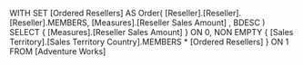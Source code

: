 WITH
SET [Ordered Resellers] AS
	Order( [Reseller].[Reseller].[Reseller].MEMBERS,
	       [Measures].[Reseller Sales Amount] ,
	       BDESC )
SELECT
	{ [Measures].[Reseller Sales Amount] } ON 0,
	NON EMPTY
	{ [Sales Territory].[Sales Territory Country].MEMBERS *
	  [Ordered Resellers] } ON 1
FROM
	[Adventure Works]
	